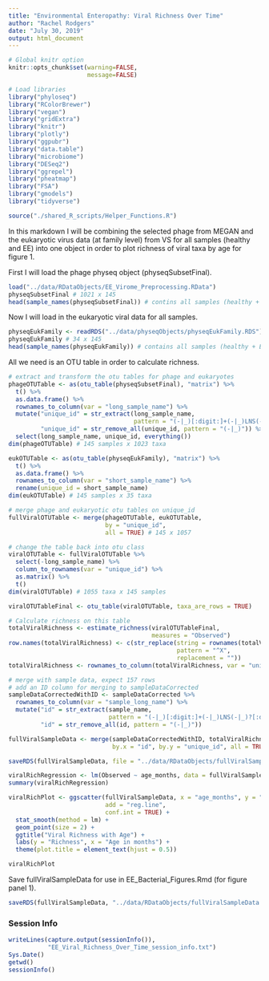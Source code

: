 ```yaml
---
title: "Environmental Enteropathy: Viral Richness Over Time"
author: "Rachel Rodgers"
date: "July 30, 2019"
output: html_document
---
```


```r
# Global knitr option
knitr::opts_chunk$set(warning=FALSE,
                      message=FALSE)

# Load libraries
library("phyloseq")
library("RColorBrewer")
library("vegan")
library("gridExtra")
library("knitr")
library("plotly")
library("ggpubr")
library("data.table")
library("microbiome")
library("DESeq2")
library("ggrepel")
library("pheatmap")
library("FSA")
library("gmodels")
library("tidyverse")

source("./shared_R_scripts/Helper_Functions.R")
```

In this markdown I will be combining the selected phage from MEGAN and the eukaryotic virus data (at family level) from VS for all samples (healthy and EE) into one object in order to plot richness of viral taxa by age for figure 1.

First I will load the phage physeq object (physeqSubsetFinal).

```r
load("../data/RDataObjects/EE_Virome_Preprocessing.RData")
physeqSubsetFinal # 1021 x 145
head(sample_names(physeqSubsetFinal)) # contins all samples (healthy + EE)
```

Now I will load in the eukaryotic viral data for all samples.

```r
physeqEukFamily <- readRDS("../data/physeqObjects/physeqEukFamily.RDS")
physeqEukFamily # 34 x 145
head(sample_names(physeqEukFamily)) # contains all samples (healthy + EE)
```

All we need is an OTU table in order to calculate richness.

```r
# extract and transform the otu tables for phage and eukaryotes
phageOTUTable <- as(otu_table(physeqSubsetFinal), "matrix") %>% 
  t() %>% 
  as.data.frame() %>% 
  rownames_to_column(var = "long_sample_name") %>% 
  mutate("unique_id" = str_extract(long_sample_name, 
                                   pattern = "(-|_)[:digit:]+(-|_)LNS(-|_)?[:digit:]+(-|)"),
         "unique_id" = str_remove_all(unique_id, pattern = "(-|_)")) %>% 
  select(long_sample_name, unique_id, everything())
dim(phageOTUTable) # 145 samples x 1023 taxa

eukOTUTable <- as(otu_table(physeqEukFamily), "matrix") %>% 
  t() %>% 
  as.data.frame() %>% 
  rownames_to_column(var = "short_sample_name") %>% 
  rename(unique_id = short_sample_name)
dim(eukOTUTable) # 145 samples x 35 taxa

# merge phage and eukaryotic otu tables on unique_id
fullViralOTUTable <- merge(phageOTUTable, eukOTUTable,
                           by = "unique_id",
                           all = TRUE) # 145 x 1057

# change the table back into otu class
viralOTUTable <- fullViralOTUTable %>% 
  select(-long_sample_name) %>% 
  column_to_rownames(var = "unique_id") %>% 
  as.matrix() %>% 
  t()
dim(viralOTUTable) # 1055 taxa x 145 samples

viralOTUTableFinal <- otu_table(viralOTUTable, taxa_are_rows = TRUE)

# Calculate richness on this table
totalViralRichness <- estimate_richness(viralOTUTableFinal,
                                        measures = "Observed")
row.names(totalViralRichness) <- c(str_replace(string = rownames(totalViralRichness),
                                               pattern = "^X",
                                               replacement = ""))
totalViralRichness <- rownames_to_column(totalViralRichness, var = "unique_id")

# merge with sample data, expect 157 rows
# add an ID column for merging to sampleDataCorrected
sampleDataCorrectedWithID <- sampleDataCorrected %>% 
  rownames_to_column(var = "sample_long_name") %>% 
  mutate("id" = str_extract(sample_name,
                            pattern = "(-|_)[:digit:]+(-|_)LNS(-|_)?[:digit:]+(-|)"),
         "id" = str_remove_all(id, pattern = "(-|_)"))

fullViralSampleData <- merge(sampleDataCorrectedWithID, totalViralRichness,
                             by.x = "id", by.y = "unique_id", all = TRUE)

saveRDS(fullViralSampleData, file = "../data/RDataObjects/fullViralSampleData.RDS")
```

```r
viralRichRegression <- lm(Observed ~ age_months, data = fullViralSampleData)
summary(viralRichRegression)

viralRichPlot <- ggscatter(fullViralSampleData, x = "age_months", y = "Observed", 
                           add = "reg.line",
                           conf.int = TRUE) +
  stat_smooth(method = lm) +
  geom_point(size = 2) +
  ggtitle("Viral Richness with Age") +
  labs(y = "Richness", x = "Age in months") +
  theme(plot.title = element_text(hjust = 0.5))

viralRichPlot
```

Save fullViralSampleData for use in EE_Bacterial_Figures.Rmd (for figure panel 1).

```r
saveRDS(fullViralSampleData, "../data/RDataObjects/fullViralSampleData.RDS")
```

### Session Info

```r
writeLines(capture.output(sessionInfo()), 
           "EE_Viral_Richness_Over_Time_session_info.txt")
Sys.Date()
getwd()
sessionInfo()
```
